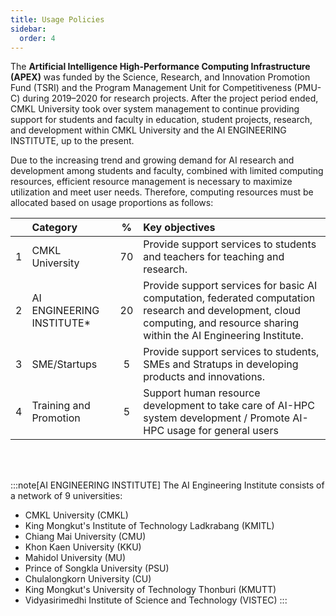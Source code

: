 ```yaml
---
title: Usage Policies
sidebar:
  order: 4
---
```



The **Artificial Intelligence High-Performance Computing Infrastructure (APEX)** was funded by the Science, Research, and Innovation Promotion Fund (TSRI) 
and the Program Management Unit for Competitiveness (PMU-C) during 2019–2020 for research projects. 
After the project period ended, CMKL University took over system management to continue providing support for 
students and faculty in education, student projects, research, and development within CMKL University and the AI ENGINEERING INSTITUTE, up to the present.

Due to the increasing trend and growing demand for AI research and development among students and faculty, combined with limited computing resources, efficient resource management is necessary to maximize utilization and meet user needs. Therefore, computing resources must be allocated based on usage proportions as follows:

|   | Category                  | % |  Key objectives    |
|:-:| :---                     |:-:|       :----      |
| 1 | CMKL University          | 70| Provide support services to students and teachers for teaching and research. |
| 2 | AI ENGINEERING INSTITUTE* | 20| Provide support services for basic AI computation, federated computation research and development, cloud computing, and resource sharing within the AI ​​Engineering Institute. |
| 3 | SME/Startups             |  5| Provide support services to students, SMEs and Stratups in developing products and innovations. |
| 4 | Training and Promotion   |  5| Support human resource development to take care of AI-HPC system development / Promote AI-HPC usage for general users |

<br />
<br />

:::note[AI ENGINEERING INSTITUTE]
The AI ​​Engineering Institute consists of a network of 9 universities:
- CMKL University (CMKL)
- King Mongkut's Institute of Technology Ladkrabang (KMITL)
- Chiang Mai University (CMU)
- Khon Kaen University (KKU)
- Mahidol University (MU)
- Prince of Songkla University (PSU)
- Chulalongkorn University (CU)
- King Mongkut's University of Technology Thonburi (KMUTT)
- Vidyasirimedhi Institute of Science and Technology (VISTEC)
:::
